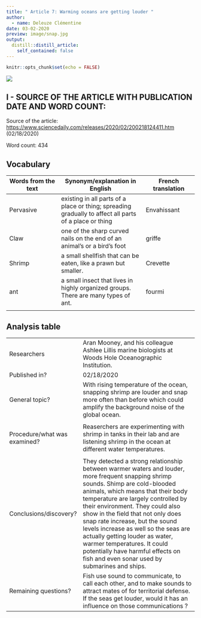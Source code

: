 ```yaml
---
title: " Article 7: Warming oceans are getting louder "
author:
  - name: Deleuze Clémentine
date: 03-02-2020
preview: image/snap.jpg
output:
  distill::distill_article:
    self_contained: false
---
```


```r
knitr::opts_chunk$set(echo = FALSE)
```

![](/media/sf_shared/projects/clementine-deleuze-blog/_posts/2020-03-02-article-7/image/snap.jpg) 

## I - SOURCE OF THE ARTICLE WITH PUBLICATION DATE AND WORD COUNT:
Source of the article: <https://www.sciencedaily.com/releases/2020/02/200218124411.htm> (02/18/2020)

Word count: 434

## Vocabulary 

| Words from the text | Synonym/explanation in English | French translation |
| ------------------- | ------------------------------ | ------------------- |
| Pervasive | existing in all parts of a place or thing; spreading gradually to affect all parts of a place or thing | Envahissant |
| Claw | one of the sharp curved nails on the end of an animal’s or a bird’s foot | griffe | 
| Shrimp | a small shellfish that can be eaten, like a prawn but smaller.  | Crevette |
| ant | a small insect that lives in highly organized groups. There are many types of ant. | fourmi |
|



## Analysis table 

|                              |                                                                     |
| ---------------------------- | ------------------------------------------------------------------- |
| Researchers                  | Aran Mooney, and his colleague Ashlee Lillis marine biologists at Woods Hole Oceanographic Institution.| 
| Published in?                | 02/18/2020 |
| General topic?               | With rising temperature of the ocean, snapping shrimp are louder and snap more often than before which could amplify the background noise of the global ocean. | 
| | |
| Procedure/what was examined? | Reaserchers are experimenting with shrimp in tanks in their lab and are listening shrimp in the ocean at different water temperatures.|
| |  |
| Conclusions/discovery?       | They detected a strong relationship between warmer waters and louder, more frequent snapping shrimp sounds. Shimp are cold-blooded animals, which means that their body temperature are largely controlled by their environment. They could also show in the field that not only does snap rate increase, but the sound levels increase as well so the seas are actually getting louder as water, warmer temperatures. It could potentially have harmful effects on fish and even sonar used by submarines and ships. |
| Remaining questions?         | Fish use sound to communicate, to call each other, and to make sounds to attract mates of for territorial defense. If the seas get louder, would it has an influence on those communications ? |








